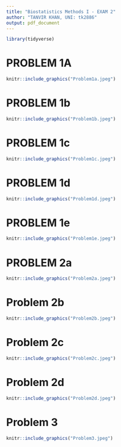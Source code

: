 ```yaml
---
title: "Biostatistics Methods I - EXAM 2"
author: "TANVIR KHAN, UNI: tk2886"
output: pdf_document
---
```


```r
library(tidyverse)
```


# PROBLEM 1A 
```r
knitr::include_graphics("Problem1a.jpeg")
```

# PROBLEM 1b
```r
knitr::include_graphics("Problem1b.jpeg")
```


# PROBLEM 1c
```r
knitr::include_graphics("Problem1c.jpeg")
```

# PROBLEM 1d
```r
knitr::include_graphics("Problem1d.jpeg")
```


# PROBLEM 1e
```r
knitr::include_graphics("Problem1e.jpeg")
```




\newpage

# PROBLEM 2a
```r
knitr::include_graphics("Problem2a.jpeg")
```


# Problem 2b
```r
knitr::include_graphics("Problem2b.jpeg")
```


# Problem 2c
```r
knitr::include_graphics("Problem2c.jpeg")
```


# Problem 2d
```r
knitr::include_graphics("Problem2d.jpeg")
```



# Problem 3
```r
knitr::include_graphics("Problem3.jpeg")
```
